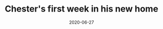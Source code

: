 ---
title: Chester's first week in his new home
slug: chesters-first-week
date: 2020-06-27
featureImage: firstweek.jpg
exerpt: bla bla bla bla bla bla bla bla bla bla bla bla bla bla
---